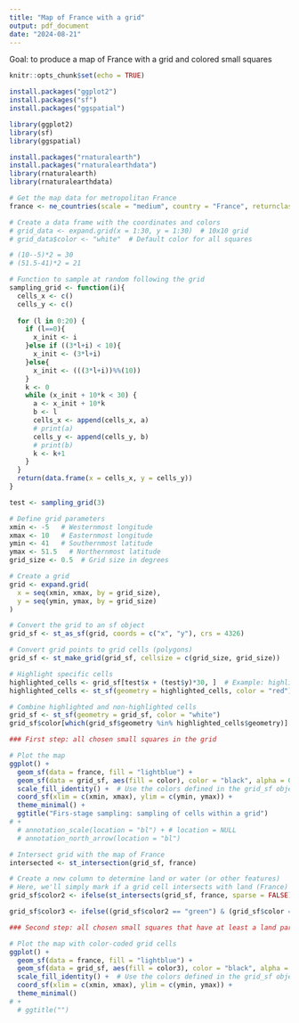 ```yaml
---
title: "Map of France with a grid"
output: pdf_document
date: "2024-08-21"
---
```


Goal: to produce a map of France with a grid and colored small squares

```r
knitr::opts_chunk$set(echo = TRUE)
```

```r
install.packages("ggplot2")
install.packages("sf")
install.packages("ggspatial")
```

```r
library(ggplot2)
library(sf)
library(ggspatial)
```

```r
install.packages("rnaturalearth")
install.packages("rnaturalearthdata")
library(rnaturalearth)
library(rnaturalearthdata)

# Get the map data for metropolitan France
france <- ne_countries(scale = "medium", country = "France", returnclass = "sf")
```

```r
# Create a data frame with the coordinates and colors
# grid_data <- expand.grid(x = 1:30, y = 1:30)  # 10x10 grid
# grid_data$color <- "white"  # Default color for all squares

# (10--5)*2 = 30
# (51.5-41)*2 = 21

# Function to sample at random following the grid
sampling_grid <- function(i){
  cells_x <- c()
  cells_y <- c()
  
  for (l in 0:20) {
    if (l==0){
      x_init <- i
    }else if ((3*l+i) < 10){
      x_init <- (3*l+i)
    }else{
      x_init <- (((3*l+i))%%(10))
    }
    k <- 0
    while (x_init + 10*k < 30) {
      a <- x_init + 10*k
      b <- l
      cells_x <- append(cells_x, a)
      # print(a)
      cells_y <- append(cells_y, b)
      # print(b)
      k <- k+1
    }
  }
  return(data.frame(x = cells_x, y = cells_y))
}

test <- sampling_grid(3)
```

```r
# Define grid parameters
xmin <- -5   # Westernmost longitude
xmax <- 10   # Easternmost longitude
ymin <- 41   # Southernmost latitude
ymax <- 51.5   # Northernmost latitude
grid_size <- 0.5  # Grid size in degrees

# Create a grid
grid <- expand.grid(
  x = seq(xmin, xmax, by = grid_size),
  y = seq(ymin, ymax, by = grid_size)
)

# Convert the grid to an sf object
grid_sf <- st_as_sf(grid, coords = c("x", "y"), crs = 4326)

# Convert grid points to grid cells (polygons)
grid_sf <- st_make_grid(grid_sf, cellsize = c(grid_size, grid_size))

# Highlight specific cells
highlighted_cells <- grid_sf[test$x + (test$y)*30, ]  # Example: highlight specific cells
highlighted_cells <- st_sf(geometry = highlighted_cells, color = "red")  # Assign color

# Combine highlighted and non-highlighted cells
grid_sf <- st_sf(geometry = grid_sf, color = "white")
grid_sf$color[which(grid_sf$geometry %in% highlighted_cells$geometry)] <- highlighted_cells$color
```

```r
### First step: all chosen small squares in the grid

# Plot the map
ggplot() +
  geom_sf(data = france, fill = "lightblue") +
  geom_sf(data = grid_sf, aes(fill = color), color = "black", alpha = 0.4) +
  scale_fill_identity() +  # Use the colors defined in the grid_sf object
  coord_sf(xlim = c(xmin, xmax), ylim = c(ymin, ymax)) +
  theme_minimal() +
  ggtitle("Firs-stage sampling: sampling of cells within a grid") 
# +
  # annotation_scale(location = "bl") + # location = NULL
  # annotation_north_arrow(location = "bl")
```

```r
# Intersect grid with the map of France
intersected <- st_intersection(grid_sf, france)

# Create a new column to determine land or water (or other features)
# Here, we'll simply mark if a grid cell intersects with land (France)
grid_sf$color2 <- ifelse(st_intersects(grid_sf, france, sparse = FALSE), "green", "blue")
```

```r
grid_sf$color3 <- ifelse((grid_sf$color2 == "green") & (grid_sf$color == "red"), "orange", "white")
```

```r
### Second step: all chosen small squares that have at least a land part 

# Plot the map with color-coded grid cells
ggplot() +
  geom_sf(data = france, fill = "lightblue") +
  geom_sf(data = grid_sf, aes(fill = color3), color = "black", alpha = 0.4) +
  scale_fill_identity() +  # Use the colors defined in the grid_sf object
  coord_sf(xlim = c(xmin, xmax), ylim = c(ymin, ymax)) +
  theme_minimal() 
# +
  # ggtitle("")
```


